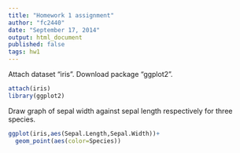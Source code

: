 ```yaml
---
title: "Homework 1 assignment"
author: "fc2440"
date: "September 17, 2014"
output: html_document
published: false
tags: hw1
---
```


Attach dataset "iris". Download package "ggplot2".

```r
attach(iris)
library(ggplot2)
```

Draw graph of sepal width against sepal length respectively for three species.
```r
ggplot(iris,aes(Sepal.Length,Sepal.Width))+
  geom_point(aes(color=Species))
```

